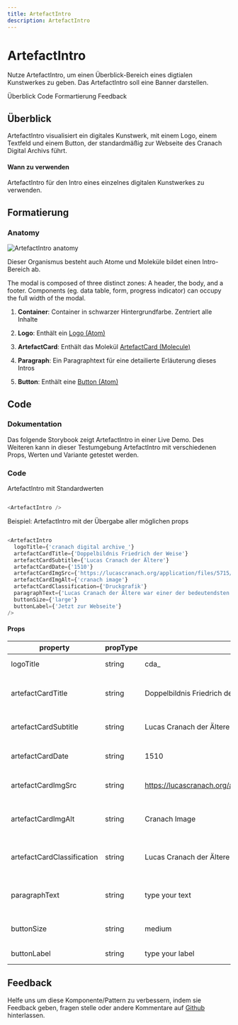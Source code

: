 ```yaml
---
title: ArtefactIntro
description: ArtefactIntro
---
```


# ArtefactIntro

<PageDescription>

Nutze ArtefactIntro, um einen Überblick-Bereich eines digtialen Kunstwerkes zu geben. Das ArtefactIntro soll eine Banner darstellen.

</PageDescription>

<AnchorLinks>
  <AnchorLink>Überblick</AnchorLink>
  <AnchorLink>Code</AnchorLink>
  <AnchorLink>Formartierung</AnchorLink>
  <AnchorLink>Feedback</AnchorLink>
</AnchorLinks>










## Überblick

ArtefactIntro visualisiert ein digitales Kunstwerk, mit einem Logo, einem Textfeld und einem Button, der standardmäßig zur Webseite des Cranach Digital Archivs führt.

#### Wann zu verwenden

ArtefactIntro für den Intro eines einzelnes digitalen Kunstwerkes zu verwenden.













## Formatierung

### Anatomy

<ArtDirection>

![ArtefactIntro anatomy](./images/artefactIntro-anatomy.png)

</ArtDirection>

Dieser Organismus besteht auch Atome und Moleküle bildet einen Intro-Bereich ab.

The modal is composed of three distinct zones: A header, the body, and a footer.
Components (eg. data table, form, progress indicator) can occupy the full width
of the modal.

1. **Container**: Container in schwarzer Hintergrundfarbe. Zentriert alle Inhalte

2. **Logo**: Enthält ein [Logo (Atom)](../../atoms/Logo)

3. **ArtefactCard**: Enthält das Molekül [ArtefactCard (Molecule)](../../molecules/artefactCard)

4. **Paragraph**: Ein Paragraphtext für eine detailierte Erläuterung dieses Intros

5. **Button**: Enthält eine [Button (Atom)](../../atoms/Button)













## Code

### Dokumentation

Das folgende Storybook zeigt ArtefactIntro in einer Live Demo. Des Weiteren kann in dieser Testumgebung ArtefactIntro mit verschiedenen Props, Werten und Variante getestet werden.

<Row className="resource-card-group">

<Column colMd={4} colLg={4} noGutterSm>
  <ResourceCard
    subTitle="React Dokumentation"
    actionIcon="launch"
    aspectRatio="2:1"
    href="https://storybook-cranachdesign.netlify.app/?path=/story/organism-artefactintro--template">

  </ResourceCard>

</Column>

</Row>


### Code

ArtefactIntro mit Standardwerten

```javaScript path=CodeSandbox src=https://gatsby-theme-carbon.now.sh

<ArtefactIntro />

```

Beispiel: ArtefactIntro mit der Übergabe aller möglichen props

```javaScript path=CodeSandbox src=https://gatsby-theme-carbon.now.sh

<ArtefactIntro
  logoTitle={'cranach digital archive_'}
  artefactCardTitle={'Doppelbildnis Friedrich der Weise'}
  artefactCardSubtitle={'Lucas Cranach der Ältere'}
  artefactCardDate={'1510'}
  artefactCardImgSrc={'https://lucascranach.org/application/files/5715/2205/3270/Martin-Luther-als-Junker-Joerg.jpg'}
  artefactCardImgAlt={'cranach image'}
  artefactCardClassification={'Druckgrafik'}
  paragraphText={'Lucas Cranach der Ältere war einer der bedeutendsten deutschen Maler, Grafiker und Buchdrucker der Renaissance.'}
  buttonSize={'large'}
  buttonLabel={'Jetzt zur Webseite'}
/>

```

#### Props

| property        | propType | default                            | Optionen                     | description |
| --------------- | -------- | ------------------------------     | ---------------------------- |------------------------------------------------------------------------------------ |
| logoTitle           | string   |  cda_ |                              | Beschriftung des Logos |
| artefactCardTitle        | string   |   Doppelbildnis Friedrich der Weise       |                              | Haupttitel von des digitalen Kunstwerks |
| artefactCardSubtitle            | string   |  Lucas Cranach der Ältere                              |                              | Subtitel von des digitalen Kunstwerks |
| artefactCardDate  | string   |  1510                       |                              | Datum von des digitalen Kunstwerks |
| artefactCardImgSrc          | string   |  https://lucascranach.org/application/files/1715/2120/9916/Portraet001.jpg                       |                              | Bild von des digitalen Kunstwerks |
| artefactCardImgAlt          | string   |  Cranach Image                       |                              | Alternativer Bildtext von des digitalen Kunstwerks |
| artefactCardClassification          | string   |  Lucas Cranach der Ältere                       |                              | Klassifikation von des digitalen Kunstwerks |
| paragraphText          | string   |  type your text                       |                              | Detaillierter Text zur Erläuterung des Intros |
| buttonSize          | string   |  medium                       |                    `small`, `medium`, `large`        | Festlegung der Größe, Standard |
| buttonLabel          | string   |  type your label                       |                              | Beschriftung des Buttons |








## Feedback

Helfe uns um diese Komponente/Pattern zu verbessern, indem sie Feedback geben, fragen stelle oder andere Kommentare auf [Github](https://github.com/cranach-design-system/cranach-design/issues/new?assignees=&labels=&template=website-feedback.md&title=Website+feedback) hinterlassen.
